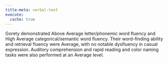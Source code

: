 ```yaml
---
title-meta: verbal-text
execute:
  cache: true
---
```


Gorety demonstrated Above Average letter/phonemic word fluency and High Average categorical/semantic word fluency. Their word-finding ability and retrieval fluency were Average, with no notable dysfluency in casual expression. Auditory comprehension and rapid reading and color naming tasks were also performed at an Average level.
